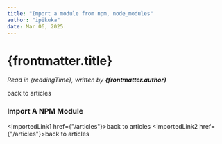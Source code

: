 ```yaml
---
title: "Import a module from npm, node_modules"
author: "ipikuka"
date: Mar 06, 2025
---
```


# {frontmatter.title}

_Read in {readingTime}, written by **{frontmatter.author}**_

<Link href={"/articles-strategy-flat-content"}>back to articles</Link>

### Import A NPM Module


<ImportedLink1 href={"/articles"}>back to articles</ImportedLink1>
<ImportedLink2 href={"/articles"}>back to articles</ImportedLink2>
